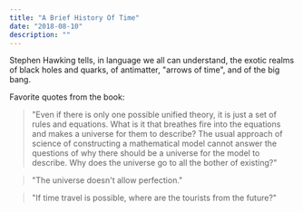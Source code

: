 ```yaml
---
title: "A Brief History Of Time"
date: "2018-08-10"
description: ""
---
```


Stephen Hawking tells, in language we all can understand, the exotic realms of black holes and quarks, of antimatter, "arrows of time", and of the big bang.

Favorite quotes from the book:

> "Even if there is only one possible unified theory, it is just a set of rules and equations. What is it that breathes fire into the equations and makes a universe for them to describe? The usual approach of science of constructing a mathematical model cannot answer the questions of why there should be a universe for the model to describe. Why does the universe go to all the bother of existing?"

> "The universe doesn't allow perfection."

> "If time travel is possible, where are the tourists from the future?"
